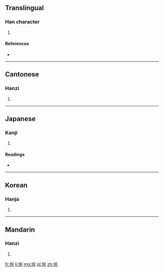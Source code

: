 ==Translingual==

===Han character===
{{Han char|rn=32|rad=土|as=07|sn=10|four=4311<sub>1</sub>|canj=土十一山 (GJMU)|ids=⿰[[土]][[完]]}}

# {{defn|Han|sort=土07}}

====References====
* {{Han ref|kx=0229.010|dkj=05090|dj=0464.400|hdz=10447.030|uh=57B8|ud=22456|bh=D152|bd=53586}}

----

==Cantonese==

===Hanzi===
{{yue-hanzi|jyut=[[jyun4]], [[jyun6]]|y=yun4, yun6}}

# {{defn|lang=yue|sort=土07}}

----

==Japanese==

===Kanji===
{{ja-kanji|grade=|rs=土07}}

# {{defn|lang=ja|sort=土07}}

====Readings====
* {{ja-readings|on=[[かん]] (kan), [[がん]] (gan)|kun=[[まろぶ]] (marobu)}}

----

==Korean==

===Hanja===
{{ko-hanja|hangeul=완|rv=wan|mr=wan}}

# {{defn|lang=ko|sort=土07}}

----

==Mandarin==

===Hanzi===
{{cmn-hanzi|pin=[[huàn]] ([[huan4]])|wg=huan<sup>4</sup>}}

# {{defn|lang=cmn|sort=土07}}

[[fr:垸]]
[[li:垸]]
[[mg:垸]]
[[pl:垸]]
[[zh:垸]]